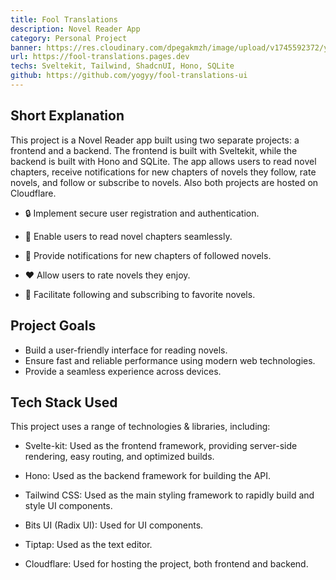 ```yaml
---
title: Fool Translations
description: Novel Reader App
category: Personal Project
banner: https://res.cloudinary.com/dpegakmzh/image/upload/v1745592372/yogyy/fool-translations-cover.webp
url: https://fool-translations.pages.dev
techs: Sveltekit, Tailwind, ShadcnUI, Hono, SQLite
github: https://github.com/yogyy/fool-translations-ui
---
```


## Short Explanation

This project is a Novel Reader app built using two separate projects: a frontend and a backend. The frontend is built with Sveltekit, while the backend is built with Hono and SQLite. The app allows users to read novel chapters, receive notifications for new chapters of novels they follow, rate novels, and follow or subscribe to novels. Also both projects are hosted on Cloudflare.

- 🔒 Implement secure user registration and authentication.

- 📔 Enable users to read novel chapters seamlessly.

- 🔔 Provide notifications for new chapters of followed novels.

- ❤️ Allow users to rate novels they enjoy.

- 👥 Facilitate following and subscribing to favorite novels.

## Project Goals

- Build a user-friendly interface for reading novels.
- Ensure fast and reliable performance using modern web technologies.
- Provide a seamless experience across devices.

## Tech Stack Used

<div className="not-prose mt-2">
  <TechMdx techs={['sveltekit', 'hono', 'sqlite', 'tailwindcss', 'shadcnui']} />
</div>

This project uses a range of technologies & libraries, including:

- Svelte-kit: Used as the frontend framework, providing server-side rendering, easy routing, and optimized builds.

- Hono: Used as the backend framework for building the API.

- Tailwind CSS: Used as the main styling framework to rapidly build and style UI components.

- Bits UI (Radix UI): Used for UI components.

- Tiptap: Used as the text editor.

- Cloudflare: Used for hosting the project, both frontend and backend.
